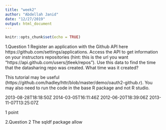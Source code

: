 ```yaml
---
title: "week2"
author: "Abdellah Janid"
date: "12/27/2019"
output: html_document
---
```


```r
knitr::opts_chunk$set(echo = TRUE)
```

1.Question 1
Register an application with the Github API here https://github.com/settings/applications. Access the API to get information on your instructors repositories (hint: this is the url you want "https://api.github.com/users/jtleek/repos"). Use this data to find the time that the datasharing repo was created. What time was it created?

This tutorial may be useful (https://github.com/hadley/httr/blob/master/demo/oauth2-github.r). You may also need to run the code in the base R package and not R studio.

2013-08-28T18:18:50Z
2014-03-05T16:11:46Z
2012-06-20T18:39:06Z
2013-11-07T13:25:07Z

1 point

2.Question 2
The sqldf package allow